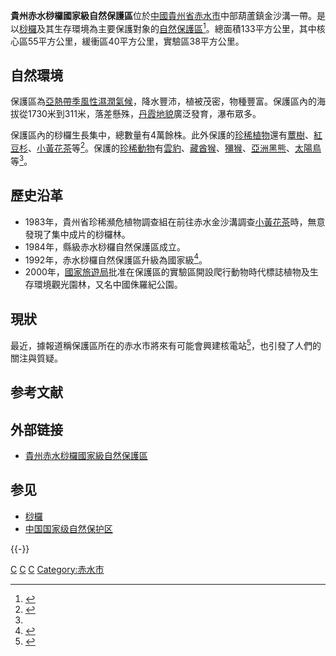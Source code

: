 {{Geobox|保护区
<!-- *** Heading *** -->
| name = 貴州赤水桫欏國家級自然保護區 
| native_name = 
| other_name = 
| category = 自然保护区
<!-- *** Image *** -->
| image = 
| image_caption =
| image_size = 
<!-- *** Country *** -->
| country = 中国
| state = 貴州
<!-- *** Dimensions *** -->
| length = 
| width =  
| area = 133
<!-- *** Features *** -->
| geology =
| biome = 
| plant = [[桫欏|桫欏]]
| animal = 
<!-- *** History & management *** -->
| established = 1984年（縣級）<br />1992年（國家級）
| date = 
| management = 貴州赤水桫欏國家級自然保護區管理局
<!-- *** Website *** --> 
| website = http://www.gzcssl.com/ 
<!-- *** Footnotes *** -->
| footnotes =
}}

'''貴州赤水桫欏國家級自然保護區'''位於[[中國|中國]][[貴州省|貴州省]][[赤水市|赤水市]]中部葫蘆鎮金沙溝一帶。是以[[桫欏|桫欏]]及其生存環境為主要保護對象的[[自然保護區|自然保護區]]<ref>{{cite journal |author1=刘钦 |coauthors=邓洪平, 李宗峰, 梁盛, 李丘霖, 倪东萍 |title=贵州赤水桫椤国家级自然保护区植物群落特征 |journal=北京林业大学学报 |date=2019 |volume=41 |issue=1 |pages=19-31 |doi=10.13332/j.1000-1522.20180165 |url=http://j.bjfu.edu.cn/article/doi/10.13332/j.1000-1522.20180165 |accessdate=2021-07-22}}</ref>。總面積133平方公里，其中核心區55平方公里，緩衝區40平方公里，實驗區38平方公里。

== 自然環境 ==
保護區為[[亞熱帶季風性濕潤氣候|亞熱帶季風性濕潤氣候]]，降水豐沛，植被茂密，物種豐富。保護區內的海拔從1730米到311米，落差懸殊，[[丹霞地貌|丹霞地貌]]廣泛發育，瀑布眾多。

保護區內的桫欏生長集中，總數量有4萬餘株。此外保護的[[珍稀植物|珍稀植物]]還有[[蕈樹|蕈樹]]、[[紅豆杉|紅豆杉]]、[[小黃花茶|小黃花茶]]等<ref name="存档副本">{{cite web |url=http://www.gzcssl.com/xxgk/ShowArticle.asp?ArticleID=81 |title=存档副本 |accessdate=2014-08-16 |deadurl=yes |archiveurl=https://web.archive.org/web/20140819083349/http://www.gzcssl.com/xxgk/ShowArticle.asp?ArticleID=81 |archivedate=2014-08-19 }}</ref>。保護的[[珍稀動物|珍稀動物]]有[[雲豹|雲豹]]、[[藏酋猴|藏酋猴]]、[[獼猴|獼猴]]、[[亞洲黑熊|亞洲黑熊]]、[[太陽鳥|太陽鳥]]等<ref name="存档副本"/>。

== 歷史沿革 ==
*1983年，貴州省珍稀瀕危植物調查組在前往赤水金沙溝調查[[小黃花茶|小黃花茶]]時，無意發現了集中成片的桫欏林。
*1984年，縣級赤水桫欏自然保護區成立。
*1992年，赤水桫欏自然保護區升級為國家級<ref>{{Cite web |url=http://www.mep.gov.cn/download/bhq.pdf |title=国家级自然保护区名录 PDF |access-date=2014-08-16 |archive-date=2014-08-19 |archive-url=https://web.archive.org/web/20140819082036/http://www.mep.gov.cn/download/bhq.pdf |dead-url=no }}</ref>。
*2000年，[[國家旅遊局|國家旅遊局]]批准在保護區的實驗區開設爬行動物時代標誌植物及生存環境觀光園林，又名中國侏羅紀公園。

== 現狀 ==
最近，據報道稱保護區所在的赤水市將來有可能會興建核電站<ref>{{Cite web |url=http://news.xinhuanet.com/finance/2014-07/14/c_126747685.htm |title=内陆核电建设迎曙光 中广核斥380亿元贵州建核电站 |access-date=2014-08-16 |archive-date=2014-08-19 |archive-url=https://web.archive.org/web/20140819093825/http://news.xinhuanet.com/finance/2014-07/14/c_126747685.htm |dead-url=no }}</ref>，也引發了人們的關注與質疑。

==参考文献==
{{Reflist}}

==外部链接==
*[http://www.gzcssl.com 貴州赤水桫欏國家級自然保護區]{{Wayback|url=http://www.gzcssl.com/ |date=20160413003441 }}

==参见==
*[[桫欏|桫欏]]
*[[中国国家级自然保护区|中国国家级自然保护区]]

{{-}}
{{中国国家级自然保护区}}
{{Guizhou topics}}

[[Category:中国国家级自然保护区|C]]
[[Category:贵州自然保护区|C]]
[[Category:遵义地理|C]]
[[Category:赤水市|Category:赤水市]]